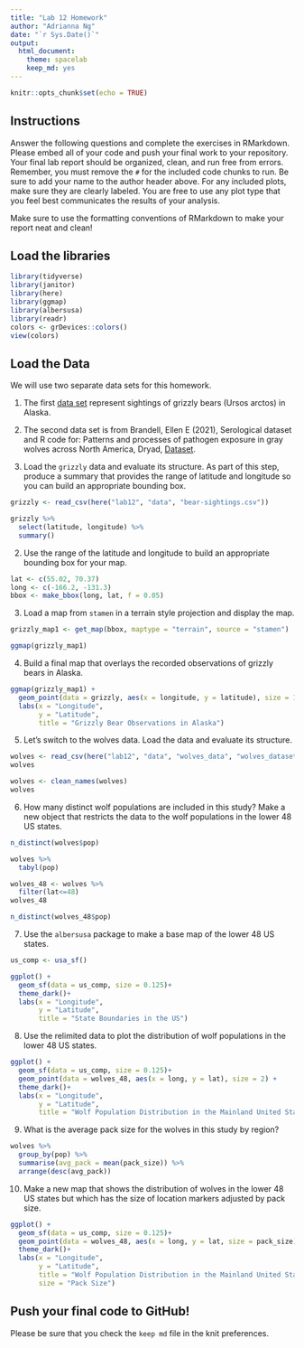 ```yaml
---
title: "Lab 12 Homework"
author: "Adrianna Ng"
date: "`r Sys.Date()`"
output:
  html_document: 
    theme: spacelab
    keep_md: yes
---
```


```r
knitr::opts_chunk$set(echo = TRUE)
```

## Instructions
Answer the following questions and complete the exercises in RMarkdown. Please embed all of your code and push your final work to your repository. Your final lab report should be organized, clean, and run free from errors. Remember, you must remove the `#` for the included code chunks to run. Be sure to add your name to the author header above. For any included plots, make sure they are clearly labeled. You are free to use any plot type that you feel best communicates the results of your analysis.  

Make sure to use the formatting conventions of RMarkdown to make your report neat and clean!  

## Load the libraries
```r
library(tidyverse)
library(janitor)
library(here)
library(ggmap)
library(albersusa)
library(readr)
colors <- grDevices::colors()
view(colors)
``` 

## Load the Data
We will use two separate data sets for this homework.  

1. The first [data set](https://rcweb.dartmouth.edu/~f002d69/workshops/index_rspatial.html) represent sightings of grizzly bears (Ursos arctos) in Alaska.  
2. The second data set is from Brandell, Ellen E (2021), Serological dataset and R code for: Patterns and processes of pathogen exposure in gray wolves across North America, Dryad, [Dataset](https://doi.org/10.5061/dryad.5hqbzkh51).  

1. Load the `grizzly` data and evaluate its structure. As part of this step, produce a summary that provides the range of latitude and longitude so you can build an appropriate bounding box.
```r
grizzly <- read_csv(here("lab12", "data", "bear-sightings.csv"))
```

```r
grizzly %>% 
  select(latitude, longitude) %>% 
  summary()
```

2. Use the range of the latitude and longitude to build an appropriate bounding box for your map.
```r
lat <- c(55.02, 70.37)
long <- c(-166.2, -131.3)
bbox <- make_bbox(long, lat, f = 0.05)
```

3. Load a map from `stamen` in a terrain style projection and display the map.
```r
grizzly_map1 <- get_map(bbox, maptype = "terrain", source = "stamen")
```

```r
ggmap(grizzly_map1)
```

4. Build a final map that overlays the recorded observations of grizzly bears in Alaska.
```r
ggmap(grizzly_map1) +
  geom_point(data = grizzly, aes(x = longitude, y = latitude), size = 1.5, alpha = 0.7, shape = 1, color = "darkblue") +
  labs(x = "Longitude",
       y = "Latitude",
       title = "Grizzly Bear Observations in Alaska")
```

5. Let's switch to the wolves data. Load the data and evaluate its structure.
```r
wolves <- read_csv(here("lab12", "data", "wolves_data", "wolves_dataset.csv"))
wolves
```
```r
wolves <- clean_names(wolves)
wolves
```


6. How many distinct wolf populations are included in this study? Make a new object that restricts the data to the wolf populations in the lower 48 US states.
```r
n_distinct(wolves$pop)
```
```r
wolves %>% 
  tabyl(pop)
```

```r
wolves_48 <- wolves %>% 
  filter(lat<=48)
wolves_48
```

```r
n_distinct(wolves_48$pop)
```


7. Use the `albersusa` package to make a base map of the lower 48 US states.
```r
us_comp <- usa_sf()
```

```r
ggplot() +
  geom_sf(data = us_comp, size = 0.125)+
  theme_dark()+
  labs(x = "Longitude",
       y = "Latitude",
       title = "State Boundaries in the US")
```

8. Use the relimited data to plot the distribution of wolf populations in the lower 48 US states.
```r
ggplot() +
  geom_sf(data = us_comp, size = 0.125)+
  geom_point(data = wolves_48, aes(x = long, y = lat), size = 2) +
  theme_dark()+
  labs(x = "Longitude",
       y = "Latitude",
       title = "Wolf Population Distribution in the Mainland United States")
```

9. What is the average pack size for the wolves in this study by region?
```r
wolves %>% 
  group_by(pop) %>% 
  summarise(avg_pack = mean(pack_size)) %>% 
  arrange(desc(avg_pack))
```

10. Make a new map that shows the distribution of wolves in the lower 48 US states but which has the size of location markers adjusted by pack size.
```r
ggplot() +
  geom_sf(data = us_comp, size = 0.125)+
  geom_point(data = wolves_48, aes(x = long, y = lat, size = pack_size), alpha = 0.6) +
  theme_dark()+
  labs(x = "Longitude",
       y = "Latitude",
       title = "Wolf Population Distribution in the Mainland United States",
       size = "Pack Size")
```

## Push your final code to GitHub!
Please be sure that you check the `keep md` file in the knit preferences. 